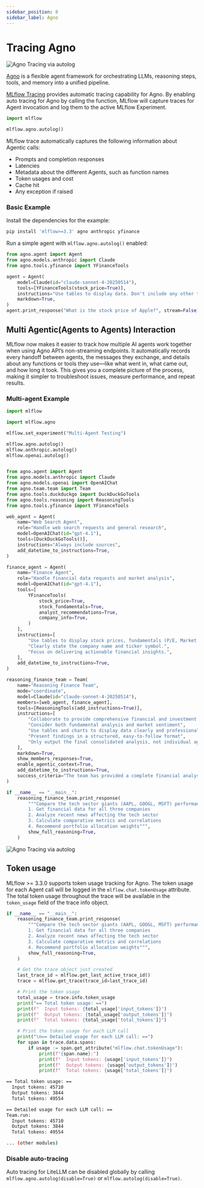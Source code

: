 ```yaml
---
sidebar_position: 8
sidebar_label: Agno
---
```



# Tracing Agno

![Agno Tracing via autolog](/images/llms/agno/agno-tracing-basic.png)

[Agno](https://github.com/agno-agi/agno) is a flexible agent framework for orchestrating LLMs, reasoning steps, tools, and memory into a unified pipeline.

[MLflow Tracing](../../) provides automatic tracing capability for Agno. By enabling auto tracing
for Agno by calling the <APILink fn="mlflow.agno.autolog" /> function, MLflow will capture traces for Agent invocation and log them to the active MLflow Experiment.

```python
import mlflow

mlflow.agno.autolog()
```

MLflow trace automatically captures the following information about Agentic calls:

- Prompts and completion responses
- Latencies
- Metadata about the different Agents, such as function names
- Token usages and cost
- Cache hit
- Any exception if raised

### Basic Example

Install the dependencies for the example:

```bash
pip install 'mlflow>=3.3' agno anthropic yfinance
```

Run a simple agent with `mlflow.agno.autolog()` enabled:

```python
from agno.agent import Agent
from agno.models.anthropic import Claude
from agno.tools.yfinance import YFinanceTools

agent = Agent(
    model=Claude(id="claude-sonnet-4-20250514"),
    tools=[YFinanceTools(stock_price=True)],
    instructions="Use tables to display data. Don't include any other text.",
    markdown=True,
)
agent.print_response("What is the stock price of Apple?", stream=False)
```

## Multi Agentic(Agents to Agents) Interaction

MLflow now makes it easier to track how multiple AI agents work together when using Agno API’s non-streaming endpoints. It automatically
records every handoff between agents, the messages they exchange, and details about any functions or tools they use—like what went in, what
came out, and how long it took. This gives you a complete picture of the process, making it simpler to troubleshoot issues, measure performance,
and repeat results.

### Multi-agent Example

```python
import mlflow

import mlflow.agno

mlflow.set_experiment("Multi-Agent Testing")

mlflow.agno.autolog()
mlflow.anthropic.autolog()
mlflow.openai.autolog()


from agno.agent import Agent
from agno.models.anthropic import Claude
from agno.models.openai import OpenAIChat
from agno.team.team import Team
from agno.tools.duckduckgo import DuckDuckGoTools
from agno.tools.reasoning import ReasoningTools
from agno.tools.yfinance import YFinanceTools

web_agent = Agent(
    name="Web Search Agent",
    role="Handle web search requests and general research",
    model=OpenAIChat(id="gpt-4.1"),
    tools=[DuckDuckGoTools()],
    instructions="Always include sources",
    add_datetime_to_instructions=True,
)

finance_agent = Agent(
    name="Finance Agent",
    role="Handle financial data requests and market analysis",
    model=OpenAIChat(id="gpt-4.1"),
    tools=[
        YFinanceTools(
            stock_price=True,
            stock_fundamentals=True,
            analyst_recommendations=True,
            company_info=True,
        )
    ],
    instructions=[
        "Use tables to display stock prices, fundamentals (P/E, Market Cap), and recommendations.",
        "Clearly state the company name and ticker symbol.",
        "Focus on delivering actionable financial insights.",
    ],
    add_datetime_to_instructions=True,
)

reasoning_finance_team = Team(
    name="Reasoning Finance Team",
    mode="coordinate",
    model=Claude(id="claude-sonnet-4-20250514"),
    members=[web_agent, finance_agent],
    tools=[ReasoningTools(add_instructions=True)],
    instructions=[
        "Collaborate to provide comprehensive financial and investment insights",
        "Consider both fundamental analysis and market sentiment",
        "Use tables and charts to display data clearly and professionally",
        "Present findings in a structured, easy-to-follow format",
        "Only output the final consolidated analysis, not individual agent responses",
    ],
    markdown=True,
    show_members_responses=True,
    enable_agentic_context=True,
    add_datetime_to_instructions=True,
    success_criteria="The team has provided a complete financial analysis with data, visualizations, risk assessment, and actionable investment recommendations supported by quantitative analysis and market research.",
)

if __name__ == "__main__":
    reasoning_finance_team.print_response(
        """Compare the tech sector giants (AAPL, GOOGL, MSFT) performance:
        1. Get financial data for all three companies
        2. Analyze recent news affecting the tech sector
        3. Calculate comparative metrics and correlations
        4. Recommend portfolio allocation weights""",
        show_full_reasoning=True,
    )
```

![Agno Tracing via autolog](/images/llms/Agno/agno-tracing.png)

## Token usage

MLflow >= 3.3.0 supports token usage tracking for Agno. The token usage for each Agent call will be logged in the `mlflow.chat.tokenUsage` attribute. The total token usage throughout the trace will be
available in the `token_usage` field of the trace info object.

```python
if __name__ == "__main__":
    reasoning_finance_team.print_response(
        """Compare the tech sector giants (AAPL, GOOGL, MSFT) performance:
        1. Get financial data for all three companies
        2. Analyze recent news affecting the tech sector
        3. Calculate comparative metrics and correlations
        4. Recommend portfolio allocation weights""",
        show_full_reasoning=True,
    )

    # Get the trace object just created
    last_trace_id = mlflow.get_last_active_trace_id()
    trace = mlflow.get_trace(trace_id=last_trace_id)

    # Print the token usage
    total_usage = trace.info.token_usage
    print("== Total token usage: ==")
    print(f"  Input tokens: {total_usage['input_tokens']}")
    print(f"  Output tokens: {total_usage['output_tokens']}")
    print(f"  Total tokens: {total_usage['total_tokens']}")

    # Print the token usage for each LLM call
    print("\n== Detailed usage for each LLM call: ==")
    for span in trace.data.spans:
        if usage := span.get_attribute("mlflow.chat.tokenUsage"):
            print(f"{span.name}:")
            print(f"  Input tokens: {usage['input_tokens']}")
            print(f"  Output tokens: {usage['output_tokens']}")
            print(f"  Total tokens: {usage['total_tokens']}")
```

```bash
== Total token usage: ==
  Input tokens: 45710
  Output tokens: 3844
  Total tokens: 49554

== Detailed usage for each LLM call: ==
Team.run:
  Input tokens: 45710
  Output tokens: 3844
  Total tokens: 49554

... (other modules)
```

### Disable auto-tracing

Auto tracing for LiteLLM can be disabled globally by calling `mlflow.agno.autolog(disable=True)` or `mlflow.autolog(disable=True)`.
